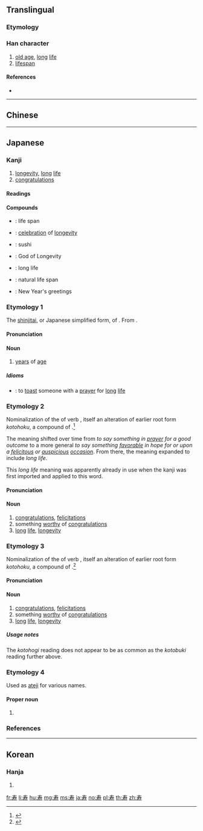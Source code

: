 {{character info/new}}
{{character info/new|codepoint=0x2f872}}
{{also|壽|夀}}

==Translingual==
{{ja-forms|寿|寿|[[壽]]}}

===Etymology===
{{rfe|lang=zh}}

===Han character===
{{Han char|rn=41|rad=寸|as=04|sn=7|four=|canj=QKDI|ids=⿸⿻三丿寸}}

# [[old age]], [[long]] [[life]]
# [[lifespan]]

====References====
* {{Han ref|kx=0294.021|dkj=07419|dj=0581.130|hdz=10504.040|uh=5BFF|ud=23551}}

----

==Chinese==
{{zh-see|壽}}

----

==Japanese==
{{ja-kanji forms|寿|壽}}

===Kanji===
{{ja-kanji|grade=c|rs=寸04|style=s|kyu=壽}}

# [[longevity]], [[long]] [[life]]
# [[congratulations]]

====Readings====
{{ja-readings
|goon=[[じゅ]] (ju)
|kanon=[[しゅう]] (shū) {{non-joyo-reading}}
|kanyoon=[[す]] (su)
|kun=[[ことぶき]] (kotobuki), [[ことぶく]] ([[寿く]], kotobuku), [[ことほぐ]] ([[寿ぐ]], kotohogu)
|nanori=[[かず]] (kazu), [[じ]] (ji), [[じゅう]] (jū) [[すっ]] (sut), [[すみ]] (sumi), [[とし]] (toshi), [[としかつ]] (toshikatsu), [[なが]] (naga), [[のぶ]] (nobu), [[のり]] (nori), [[ひさ]] (hisa), [[ひさし]] (hisashi), [[やす]] (yasu), [[やすし]] (yasushi)
}}

====Compounds====
{{der-top|Compounds}}
* {{ja-r|寿命|じゅみょう}}: life span
* {{ja-r|頌寿|しょうじゅ}}: [[celebration]] of [[longevity]]
* {{ja-r|寿司|すし}}: sushi
* {{ja-r|寿老人|^じゅろうじん}}: God of Longevity
{{der-mid}}
* {{ja-r|長寿|ちょうじゅ}}: long life
* {{ja-r|天寿|てんじゅ}}: natural life span
* {{ja-r|新年の寿|しんねん の ことぶき}}: New Year's greetings
{{der-bottom}}

===Etymology 1===
{{ja-kanjitab|yomi=o|じゅ}}
The [[新字体#Japanese|shinjitai]], or Japanese simplified form, of {{m|zh|壽}}. From {{etyl|ltc|ja|sort=じゅ}} {{m|zh|壽|tr=dzyuw<sup>X</sup>||longevity}}.

====Pronunciation====
{{ja-pron|yomi=goon|じゅ|acc=1|acc_ref=DJR}}

====Noun====
{{ja-noun|じゅ|kyu=壽}}

# [[year]]s of [[age]]

=====Idioms=====
* {{ja-r|寿を上る|じゅ を たてまつる}}: to [[toast]] someone with a [[prayer]] for [[long]] [[life]]

===Etymology 2===
{{ja-kanjitab|yomi=k|ことぶき}}
Nominalization of the {{m|ja|連用形|tr=ren'yōkei||continuative or stem form}} of verb {{m|ja|寿く|tr=kotobuku}}, itself an alteration of earlier root form ''kotohoku'', a compound of {{compound|lang=ja|sort=ことぶき|言|tr1=koto|t1=words, speech|祝く|tr2=hoku|t2=to pray for a good outcome|pos2=obsolete in modern Japanese}}.<ref name="KDJ">{{R:Kokugo Dai Jiten}}</ref>

The meaning shifted over time from ''to say something in [[prayer]] for a good outcome'' to a more general ''to say something [[favorable]] in hope for or upon a [[felicitous]] or [[auspicious]] [[occasion]]''. From there, the meaning expanded to include ''long life''.

This ''long life'' meaning was apparently already in use when the kanji was first imported and applied to this word.

====Pronunciation====
{{ja-pron|yomi=k|ことぶき|acc=2|acc_ref=DJR}}

====Noun====
{{ja-noun|ことぶき|kyu=壽}}

# [[congratulations]], [[felicitation]]s
# something [[worthy]] of [[congratulations]]
# [[long]] [[life]], [[longevity]]

===Etymology 3===
{{ja-kanjitab|yomi=k|ことほぎ}}
Nominalization of the {{m|ja|連用形|tr=ren'yōkei||continuative or stem form}} of verb {{m|ja|寿ぐ|tr=kotohogu}}, itself an alteration of earlier root form ''kotohoku'', a compound of {{compound|lang=ja|sort=ことぶき|言|tr1=koto|t1=words, speech|祝く|tr2=hoku|t2=to pray for a good outcome|pos2=obsolete in modern Japanese}}.<ref name="KDJ">{{R:Kokugo Dai Jiten}}</ref>

====Pronunciation====
{{ja-pron|yomi=k|ことほぎ|acc=4|acc_ref=DJR}}

====Noun====
{{ja-noun|ことほぎ|kyu=壽}}

# [[congratulations]], [[felicitation]]s
# something [[worthy]] of [[congratulations]]
# [[long]] [[life]], [[longevity]]

=====Usage notes=====
The ''kotohogi'' reading does not appear to be as common as the ''kotobuki'' reading further above.

===Etymology 4===
Used as [[ateji]] for various names.

====Proper noun====
{{ja-pos|proper|ひさし}}

# {{given name|male|lang=ja|sort=ひさし}}

===References===
<references/>

----

==Korean==

===Hanja===
{{ko-hanja|hangeul=[[수]]|rv=su|mr=su|y=swu}}

# {{defn|lang=ko|sort=寸04}}

[[fr:寿]]
[[li:寿]]
[[hu:寿]]
[[mg:寿]]
[[ms:寿]]
[[ja:寿]]
[[no:寿]]
[[pl:寿]]
[[th:寿]]
[[zh:寿]]